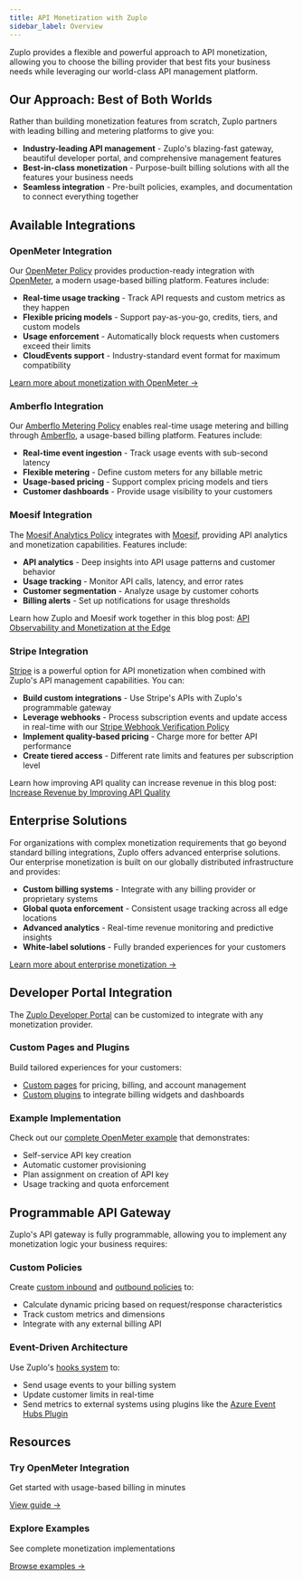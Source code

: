 ```yaml
---
title: API Monetization with Zuplo
sidebar_label: Overview
---
```


Zuplo provides a flexible and powerful approach to API monetization, allowing
you to choose the billing provider that best fits your business needs while
leveraging our world-class API management platform.

## Our Approach: Best of Both Worlds

Rather than building monetization features from scratch, Zuplo partners with
leading billing and metering platforms to give you:

- **Industry-leading API management** - Zuplo's blazing-fast gateway, beautiful
  developer portal, and comprehensive management features
- **Best-in-class monetization** - Purpose-built billing solutions with all the
  features your business needs
- **Seamless integration** - Pre-built policies, examples, and documentation to
  connect everything together

## Available Integrations

### OpenMeter Integration

Our [OpenMeter Policy](../policies/openmeter-inbound.mdx) provides
production-ready integration with [OpenMeter](https://openmeter.io/), a modern
usage-based billing platform. Features include:

- **Real-time usage tracking** - Track API requests and custom metrics as they
  happen
- **Flexible pricing models** - Support pay-as-you-go, credits, tiers, and
  custom models
- **Usage enforcement** - Automatically block requests when customers exceed
  their limits
- **CloudEvents support** - Industry-standard event format for maximum
  compatibility

[Learn more about monetization with OpenMeter →](./monetization-using-openmeter.mdx)

### Amberflo Integration

Our [Amberflo Metering Policy](../policies/amberflo-metering-inbound.mdx)
enables real-time usage metering and billing through
[Amberflo](https://www.amberflo.io/), a usage-based billing platform. Features
include:

- **Real-time event ingestion** - Track usage events with sub-second latency
- **Flexible metering** - Define custom meters for any billable metric
- **Usage-based pricing** - Support complex pricing models and tiers
- **Customer dashboards** - Provide usage visibility to your customers

### Moesif Integration

The [Moesif Analytics Policy](../policies/moesif-inbound.mdx) integrates with
[Moesif](https://www.moesif.com/), providing API analytics and monetization
capabilities. Features include:

- **API analytics** - Deep insights into API usage patterns and customer
  behavior
- **Usage tracking** - Monitor API calls, latency, and error rates
- **Customer segmentation** - Analyze usage by customer cohorts
- **Billing alerts** - Set up notifications for usage thresholds

Learn how Zuplo and Moesif work together in this blog post:
[API Observability and Monetization at the Edge](https://www.moesif.com/blog/api-monetization/Moesif-Zuplo-API-Observability-and-Monetization-At-The-Edge/)

### Stripe Integration

[Stripe](https://stripe.com) is a powerful option for API monetization when
combined with Zuplo's API management capabilities. You can:

- **Build custom integrations** - Use Stripe's APIs with Zuplo's programmable
  gateway
- **Leverage webhooks** - Process subscription events and update access in
  real-time with our
  [Stripe Webhook Verification Policy](../policies/stripe-webhook-verification-inbound.mdx)
- **Implement quality-based pricing** - Charge more for better API performance
- **Create tiered access** - Different rate limits and features per subscription
  level

Learn how improving API quality can increase revenue in this blog post:
[Increase Revenue by Improving API Quality](https://zuplo.com/blog/2024/02/02/increase-revenue-by-improving-api-quality)

## Enterprise Solutions

For organizations with complex monetization requirements that go beyond standard
billing integrations, Zuplo offers advanced enterprise solutions. Our enterprise
monetization is built on our globally distributed infrastructure and provides:

- **Custom billing systems** - Integrate with any billing provider or
  proprietary systems
- **Global quota enforcement** - Consistent usage tracking across all edge
  locations
- **Advanced analytics** - Real-time revenue monitoring and predictive insights
- **White-label solutions** - Fully branded experiences for your customers

[Learn more about enterprise monetization →](./monetization-enterprise.mdx)

## Developer Portal Integration

The [Zuplo Developer Portal](../dev-portal/introduction.mdx) can be customized
to integrate with any monetization provider.

### Custom Pages and Plugins

Build tailored experiences for your customers:

- [Custom pages](../dev-portal/zudoku/guides/custom-pages.mdx) for pricing,
  billing, and account management
- [Custom plugins](../dev-portal/zudoku/custom-plugins.mdx) to integrate billing
  widgets and dashboards

### Example Implementation

Check out our
[complete OpenMeter example](https://github.com/zuplo/zuplo/tree/main/examples/metered-monetization)
that demonstrates:

- Self-service API key creation
- Automatic customer provisioning
- Plan assignment on creation of API key
- Usage tracking and quota enforcement

## Programmable API Gateway

Zuplo's API gateway is fully programmable, allowing you to implement any
monetization logic your business requires:

### Custom Policies

Create [custom inbound](../policies/custom-code-inbound.mdx) and
[outbound policies](../policies/custom-code-outbound.mdx) to:

- Calculate dynamic pricing based on request/response characteristics
- Track custom metrics and dimensions
- Integrate with any external billing API

### Event-Driven Architecture

Use Zuplo's [hooks system](/docs/programmable-api/hooks) to:

- Send usage events to your billing system
- Update customer limits in real-time
- Send metrics to external systems using plugins like the
  [Azure Event Hubs Plugin](./plugin-azure-event-hubs.mdx)

## Resources

<div className="grid grid-cols-1 md:grid-cols-2 gap-4 mt-6">
  <div className="border rounded-lg p-6">
    <h3 className="text-lg font-semibold mb-2">Try OpenMeter Integration</h3>
    <p className="mb-4">Get started with usage-based billing in minutes</p>
    <a
      href="./monetization-using-openmeter"
      className="text-primary hover:underline"
    >
      View guide →
    </a>
  </div>

  <div className="border rounded-lg p-6">
    <h3 className="text-lg font-semibold mb-2">Explore Examples</h3>
    <p className="mb-4">See complete monetization implementations</p>
    <a
      href="https://github.com/zuplo/zuplo/tree/main/examples/metered-monetization"
      className="text-primary hover:underline"
    >
      Browse examples →
    </a>
  </div>
</div>
